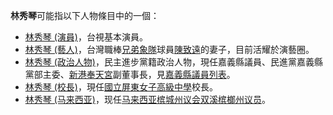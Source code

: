 '''林秀琴'''可能指以下人物條目中的一個：
*[[林秀琴_(演員)|林秀琴 (演員)]]，台視基本演員。
*[[林秀琴_(藝人)|林秀琴 (藝人)]]，台灣職棒[[兄弟象隊|兄弟象隊]]球員[[陳致遠|陳致遠]]的妻子，目前活耀於演藝圈。
*[[林秀琴_(政治人物)|林秀琴 (政治人物)]]，民主進步黨籍政治人物，現任嘉義縣議員、民進黨嘉義縣黨部主委、[[新港奉天宮|新港奉天宮]]副董事長，見[[嘉義縣議員列表|嘉義縣議員列表]]。
*[[林秀琴_(校長)|林秀琴 (校長)]]，現任[[國立屏東女子高級中學|國立屏東女子高級中學]]校長。
*[[林秀琴_(马来西亚)|林秀琴 (马来西亚)]]，现任[[马来西亚|马来西亚]][[槟城州议会|槟城州议会]][[双溪槟榔州议员|双溪槟榔州议员]]。
{{disambig|X秀琴|Cat=三字林姓人名消歧义}}